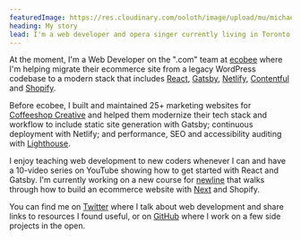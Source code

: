 ```yaml
---
featuredImage: https://res.cloudinary.com/ooloth/image/upload/mu/michael-landscape.jpg
heading: My story
lead: I'm a web developer and opera singer currently living in Toronto. 👋
---
```


At the moment, I'm a Web Developer on the ".com" team at [ecobee](https://ecobee.com) where I'm helping migrate their ecommerce site from a legacy WordPress codebase to a modern stack that includes [React](https://reactjs.org/), [Gatsby](https://www.gatsbyjs.com/), [Netlify](https://www.netlify.com/), [Contentful](https://www.contentful.com/) and [Shopify](https://www.shopify.ca/).

Before ecobee, I built and maintained 25+ marketing websites for [Coffeeshop Creative](https://www.coffeeshopcreative.ca/) and helped them modernize their tech stack and workflow to include static site generation with Gatsby; continuous deployment with Netlify; and performance, SEO and accessibility auditing with [Lighthouse](https://web.dev/measure/).

I enjoy teaching web development to new coders whenever I can and have a 10-video series on YouTube showing how to get started with React and Gatsby. I'm currently working on a new course for [newline](https://www.newline.co/) that walks through how to build an ecommerce website with [Next](https://nextjs.org/) and Shopify.

You can find me on [Twitter](https://twitter.com/ooloth) where I talk about web development and share links to resources I found useful, or on [GitHub](https://github.com/ooloth) where I work on a few side projects in the open.
